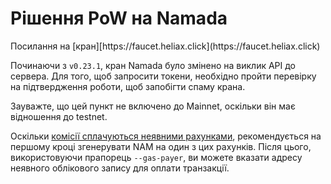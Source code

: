 
# Рішення PoW на Namada

<Callout type="info" emoji="🚰">
Посилання на [кран][https://faucet.heliax.click](https://faucet.heliax.click)
</Callout>

Починаючи з `v0.23.1`, кран Namada було змінено на виклик API до сервера. Для того, щоб запросити токени, необхідно пройти перевірку на підтвердження роботи, щоб запобігти спаму крана.

<Callout type="warning">
Зауважте, що цей пункт не включено до Mainnet, оскільки він має відношення до testnet.
</Callout>

Оскільки [комісії сплачуються неявними рахунками](../../users/fees.mdx), рекомендується на першому кроці згенерувати NAM на один з цих рахунків. Після цього, використовуючи прапорець `--gas-payer`, ви можете вказати адресу неявного облікового запису для оплати транзакції.
